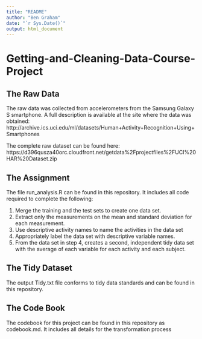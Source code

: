 ```yaml
---
title: "README"
author: "Ben Graham"
date: "`r Sys.Date()`"
output: html_document
---
```


# Getting-and-Cleaning-Data-Course-Project

## The Raw Data

The raw data was collected from accelerometers from the Samsung Galaxy S smartphone. A full description is available at the site where the data was obtained: http://archive.ics.uci.edu/ml/datasets/Human+Activity+Recognition+Using+Smartphones

The complete raw dataset can be found here: https://d396qusza40orc.cloudfront.net/getdata%2Fprojectfiles%2FUCI%20HAR%20Dataset.zip

## The Assignment

The file run_analysis.R can be found in this repository. It includes all code 
required to complete the following:

1. Merge the training and the test sets to create one data set.
2. Extract only the measurements on the mean and standard deviation for each 
   measurement. 
3. Use descriptive activity names to name the activities in the data set
4. Appropriately label the data set with descriptive variable names. 
5. From the data set in step 4, creates a second, independent tidy data set 
   with the average of each variable for each activity and each subject.
   
## The Tidy Dataset

The output Tidy.txt file conforms to tidy data standards and can be found in
this repository.

## The Code Book

The codebook for this project can be found in this repository as codebook.md.
It includes all details for the transformation process


    
    
    
    
    
    
    
    